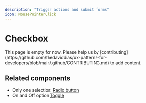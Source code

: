 ```yaml
---
description: "Trigger actions and submit forms"
icon: MousePointerClick
---
```



# Checkbox

<Callout type="warning">
  This page is empty for now. Please help us by
  [contributing](https://github.com/thedaviddias/ux-patterns-for-developers/blob/main/.github/CONTRIBUTING.md)
  to add content.
</Callout>

## Related components

- Only one selection: [Radio button](/patterns/forms/radio)
- On and Off option [Toggle](/patterns/forms/toggle)
